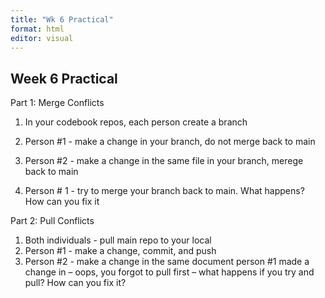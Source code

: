 ```yaml
---
title: "Wk 6 Practical"
format: html
editor: visual
---
```


## Week 6 Practical

Part 1: Merge Conflicts

1.  In your codebook repos, each person create a branch

2.  Person #1 - make a change in your branch, do not merge back to main

3.  Person #2 - make a change in the same file in your branch, merege back to main

4.  Person \# 1 - try to merge your branch back to main. What happens? How can you fix it

Part 2: Pull Conflicts

1.  Both individuals - pull main repo to your local
2.  Person #1 - make a change, commit, and push
3.  Person #2 - make a change in the same document person #1 made a change in -- oops, you forgot to pull first -- what happens if you try and pull? How can you fix it?

